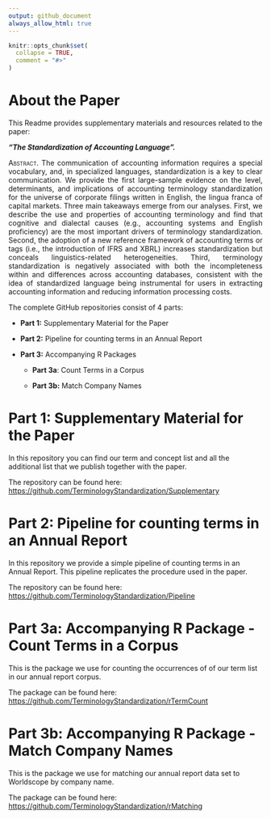 ---
output: github_document
always_allow_html: true
---

<!-- README.md is generated from README.Rmd. Please edit that file -->

```{r, include = FALSE}
knitr::opts_chunk$set(
  collapse = TRUE,
  comment = "#>"
)
```

# About the Paper

This Readme provides supplementary materials and resources related to the paper:

***"The Standardization of Accounting Language".***

::: {style="text-align: justify"}
[Abstract.]{.smallcaps} The communication of accounting information requires a special vocabulary, and, in specialized languages, standardization is a key to clear communication. We provide the first large-sample evidence on the level, determinants, and implications of accounting terminology standardization for the universe of corporate filings written in English, the lingua franca of capital markets. Three main takeaways emerge from our analyses. First, we describe the use and properties of accounting terminology and find that cognitive and dialectal causes (e.g., accounting systems and English proficiency) are the most important drivers of terminology standardization. Second, the adoption of a new reference framework of accounting terms or tags (i.e., the introduction of IFRS and XBRL) increases standardization but conceals linguistics-related heterogeneities. Third, terminology standardization is negatively associated with both the incompleteness within and differences across accounting databases, consistent with the idea of standardized language being instrumental for users in extracting accounting information and reducing information processing costs.
:::

The complete GitHub repositories consist of 4 parts:

-   **Part 1:** Supplementary Material for the Paper

-   **Part 2:** Pipeline for counting terms in an Annual Report

-   **Part 3:** Accompanying R Packages

    -   **Part 3a**: Count Terms in a Corpus

    -   **Part 3b:** Match Company Names

# Part 1: Supplementary Material for the Paper

In this repository you can find our term and concept list and all the additional list that we publish together with the paper.

The repository can be found here: <https://github.com/TerminologyStandardization/Supplementary>

# Part 2: Pipeline for counting terms in an Annual Report

In this repository we provide a simple pipeline of counting terms in an Annual Report. This pipeline replicates the procedure used in the paper.

The repository can be found here: <https://github.com/TerminologyStandardization/Pipeline>

# Part 3a: Accompanying R Package - Count Terms in a Corpus

This is the package we use for counting the occurrences of of our term list in our annual report corpus.

The package can be found here: <https://github.com/TerminologyStandardization/rTermCount>

# Part 3b: Accompanying R Package - Match Company Names

This is the package we use for matching our annual report data set to Worldscope by company name.

The package can be found here: <https://github.com/TerminologyStandardization/rMatching>
